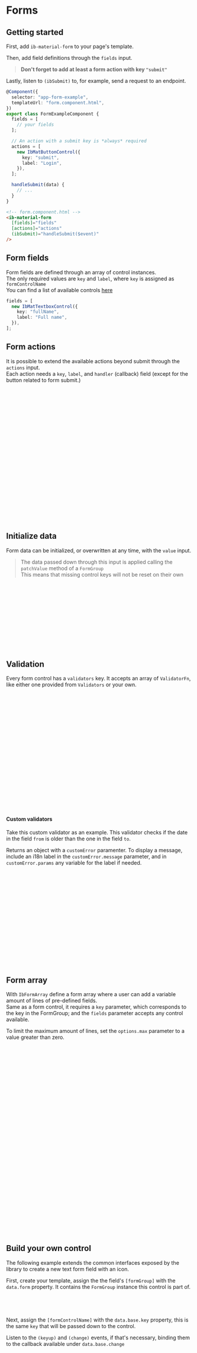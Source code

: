 

<Meta title="Components/Forms/Overview" />

# Forms

## Getting started

First, add `ib-material-form` to your page's template.

Then, add field definitions through the `fields` input.

> **Don't forget to add at least a form action with key `"submit"`**

Lastly, listen to `(ibSubmit)` to, for example, send a request to an endpoint.

```typescript
@Component({
  selector: "app-form-example",
  templateUrl: "form.component.html",
})
export class FormExampleComponent {
  fields = [
    // your fields
  ];

  // An action with a submit key is *always* required
  actions = [
    new IbMatButtonControl({
      key: "submit",
      label: "Login",
    }),
  ];

  handleSubmit(data) {
    // ...
  }
}
```

```html
<!-- form.component.html -->
<ib-material-form
  [fields]="fields"
  [actions]="actions"
  (ibSubmit)="handleSubmit($event)"
/>
```

## Form fields

Form fields are defined through an array of control instances.  
The only required values are `key` and `label`, where `key` is assigned as `formControlName`  
You can find a list of available controls [here](/docs/forms-controls--docs)

```typescript
fields = [
  new IbMatTextboxControl({
    key: "fullName",
    label: "Full name",
  }),
];
```

<Canvas of={MatFormStories.Textbox} />

## Form actions

It is possible to extend the available actions beyond submit through the `actions` input.  
Each action needs a `key`, `label`, and `handler` (callback) field (except for the button related to form submit.)

```typescript
customActions = [
  // 👇 this is required!
  new IbMatButtonControl({
    key: "submit",
    label: "Search",
  }),
  new IbMatButtonControl({
    key: "clear",
    label: "Clear",
    color: "accent",
    requireConfirmOnDirty: true,
    handler: (form) => form.reset(),
  }),
  new IbMatButtonControl({
    key: "disable",
    label: "Disable",
    handler: (form) => form.disable(),
  }),
  new IbMatButtonControl({
    key: "enable",
    label: "Enable",
    handler: (form) => form.enable(),
  }),
];
```

## Initialize data

Form data can be initialized, or overwritten at any time, with the `value` input.

> The data passed down through this input is applied calling the `patchValue` method of a `FormGroup`  
> This means that missing control keys will not be reset on their own

```typescript
value = { firstName: "John", lastName: "Doe" };

fields = [
  new IbMatTextboxControl({
    key: "firstName",
    label: "First name",
  }),
  new IbMatTextboxControl({
    key: "lastName",
    label: "Last name",
  }),
];
```

<Canvas of={MatFormStories.PreInitialized} />

## Validation

Every form control has a `validators` key.
It accepts an array of `ValidatorFn`, like either one provided from `Validators` or your own.

```typescript
fields = [
  new IbMatTextboxControl({
    key: "email",
    label: "Email",
    type: "email",
    validators: [Validators.email, Validators.required],
    width: "100%",
  }),
  new IbMatTextboxControl({
    key: "password",
    label: "Password",
    type: "password",
    validators: [Validators.required],
    width: "100%",
  }),
  new IbMatSlideToggleControl({
    key: "storeUserAgent",
    label: "Remember this device",
    width: "100%",
  }),
];
```

<Canvas of={MatFormStories.SimpleLogin} />

#### Custom validators

Take this custom validator as an example.
This validator checks if the date in the field `from` is older than the one in the field `to`.

Returns an object with a `customError` paramenter. To display a message, include an i18n label in the `customError.message` parameter,
and in `customError.params` any variable for the label if needed.

```typescript
export function dateValidator(): ValidatorFn {
  return (control: AbstractControl): { [key: string]: any } | null => {
    if (!control.parent) {
      return;
    }
    const from = control.parent.controls["from"];
    const to = control.parent.controls["to"];
    if (from.value && to.value && from.value > to.value) {
      return {
        customError: {
          message: 'dateRange.error', // Date "{{from}}" cannot be older than "{{to}}"
          params: { from: from.value, to: to.value }
        },
      };
    }
  };
}
```

## Form array

With `IbFormArray` define a form array where a user can add a variable amount of lines of pre-defined fields.  
Same as a form control, it requires a `key` parameter, which corresponds to the key in the FormGroup;
and the `fields` parameter accepts any control available.

To limit the maximum amount of lines, set the `options.max` parameter to a value greater than zero.

```typescript
fields = [
  // ...
  new IbFormArray({
    key: "addresses",
    options: {
      max: 2,
    },
    addRow: (c: UntypedFormArray, newLength: number) => {
      // event fired when the user adds a new row
      // c is the reference to the form array
      // newLength is the new size of the form array
    },
    removeRow: (c: UntypedFormArray, newLength: number, removedIndex: number, removedData: Record<string, unknown>) => {
      // event fired when the user removes an existing row
      // c is the reference to the form array
      // newLength is the new size of the form array
      // removedIndex is the position of the deleted row
      // removedData contains the value of the deleted row
    },
    fields: [
      new IbMatTextboxControl({
        key: "key",
        label: "(es. Phone, Email)",
        width: "25%",
      }),
      new IbMatTextboxControl({
        key: "value",
        label: "es. +39123123",
        validators: [Validators.required],
        width: "25%",
      }),
    ],
  }),
];
```

<Canvas of={MatFormStories.WithFormArray} />

## Build your own control

The following example extends the common interfaces exposed by the library to create a new text form field with an icon.

First, create your template, assign the the field's `[formGroup]` with the `data.form` property. It contains the `FormGroup` instance
this control is part of.

```html
<mat-form-field appearance="fill" [formGroup]="data.form">
  <!-- ... -->
</mat-form-field>
```

Next, assign the `[formControlName]` with the `data.base.key` property, this is the same `key` that will be passed down to the control.

Listen to the `(keyup)` and `(change)` events, if that's necessary, binding them to the callback available under `data.base.change`

```html
<!-- textbox-with-icon.component.html -->
<mat-label>{{ data.base.label | translate }}</mat-label>
<input
  matInput
  [formControlName]="data.base.key"
  (keyup)="data.base.change(data.self)"
  (change)="data.base.change(data.self)"
/>
```

```typescript
// page-with-form.component.ts
fields = [
  new IbTextboxWithIconControl({
    key: "textboxWithIcon", // 👈 this key is `data.base.key`
    label: "With Icon", // while this is available in `data.base.label`
    /**
     * 💁 Every parameter assigned here is available under `data.base`
     */
  }),
];
```

Then, add the template outlet `data.formControlErrors` dedicated to the errors. This will make sure that validation errors can be shown.

```html
<!-- textbox-with-icon.component.html -->
<mat-error>
  <ng-container
    *ngTemplateOutlet="data.formControlErrors; context: this"
  ></ng-container>
</mat-error>
```

```html
<!-- textbox-with-icon.component.html -->
<mat-form-field appearance="fill" style="width: 100%;" [formGroup]="data.form">
  <mat-label>{{ data.base.label | translate }}</mat-label>
  <input
    matInput
    [formControlName]="data.base.key"
    (keyup)="data.base.change(data.self)"
    (change)="data.base.change(data.self)"
  />
  <!--
    👇 this is the special part about this control
    it will render a mat-icon provided by the `iconName` parameter
  -->
  <mat-icon matSuffix *ngIf="data.base.iconName"
    >{{ data.base.iconName }}</mat-icon
  >
  <mat-error>
    <ng-container
      *ngTemplateOutlet="data.formControlErrors; context: this"
    ></ng-container>
  </mat-error>
</mat-form-field>
```

Implement the `IbFormControlInterface` interface on your component's class.
Create a new type by extending the type `IbFormControlBaseParams` to include your own parameters.  
In this case, the `iconName`

```typescript
// textbox-with-icon.component.ts
@Component({
  selector: "[ib-custom-textbox-with-icon]",
  templateUrl: "textbox-with-icon.component.html",
})
export class IbTextboxWithIconComponent implements IbFormControlInterface {
  @Input() data: any;
}
```

```typescript
// textbox-with-icon.component.ts
export type TextboxWithIconParams = IbFormControlBaseParams<string> & {
  iconName: string;
};
```

Lastly, write the control class that will be used within the `fields` array like any other available control.  
Extend `IbFormControlBase`, initialize your parameters and assign the custom control component.

```typescript
// textbox-with-icon.component.ts
export class IbTextboxWithIconControl extends IbFormControlBase<string> {
  iconName: string;
  constructor(options: TextboxWithIconParams) {
    super(options);
    this.iconName = options.iconName;
    this.control = new IbFormControlBaseComponent(IbTextboxWithIconComponent, {
      base: this,
    });
  }
}
```

## Form grid layout

By setting the `cols` input in `ib-material-form`, a grid-like layout will be used instead of the flex one.  
Each control has two parameters `cols` and `rows` that determine how many columns and rows to span.

> ⚠️ About `cols` and `rows` parameters: these will only work when `<ib-material-forms [cols]="3" />` is set.  
> This feature will most likely be deprecated in the future, so please refrain to use it without a good reason.

<Canvas of={MatFormStories.WithGridLayout} />

## Form lifecycle hooks

> ⚠️ This pattern is no longer recommended.
> To disable a form, use the `disabled` input in `ib-material-form`.

Accessing to a form with `@ViewChild` will let you access to its lifecycle hooks through the observables `afterInit()` and `afterChanges()`

```html
<!-- form-hooks.component.html -->
<ib-material-form
  #form
  [fields]="fields"
  [actions]="actions"
  (ibSubmit)="handleSubmit($event)"
/>
```

```typescript
@Component({
  selector: "app-form-hooks-example",
  template: `form-hooks.component.html`,
})
export class FormHooksExampleComponent {
  @ViewChild("form", { static: true })
  form: IbMaterialFormComponent;

  fields = [
    // your fields
  ];

  actions = [
    // your actions
  ];

  ngOnInit() {
    this.form.afterInit().subscribe((form) => {
      form.disable();
    });

    this.form.afterChanges().subscribe(({ changes, form }) => {
      console.log(changes);
    });
  }

  handleSubmit(data) {
    /* ... */
  }
}
```
